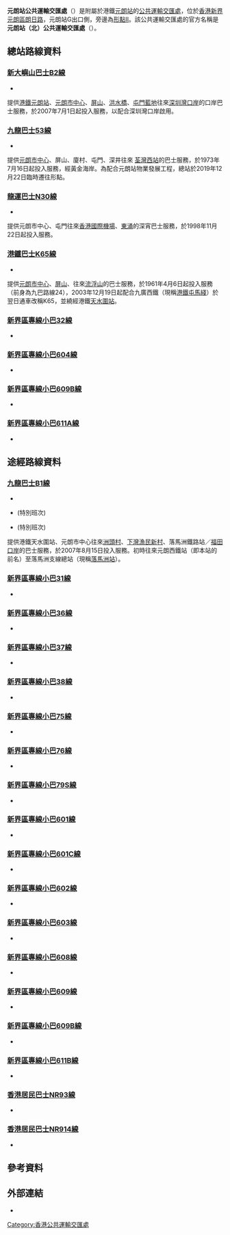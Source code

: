 {{about|位於元朗站G出口側的有蓋巴士總站|位於形點II外的露天巴士總站|元朗（東）巴士總站}}
{{Infobox HK Bus terminus 
| image= Yuen Long Station Bus Teriminal 2015.jpg
| name= 元朗站公共運輸交匯處<br>Yuen Long Station Public Transport Interchange
| district= [[元朗區|元朗區]]
| area= '''九巴''' <br /> -元朗市
| street= '''[[港鐵|港鐵]]'''[[屯馬綫|屯馬綫]][[元朗站_(屯馬綫)|元朗站]]地下
| opendate= 2003年12月
| terminate='''[[新大嶼山巴士|新大嶼山巴士]]''' ：[[新大嶼山巴士B2線|B2]]<br>[[九巴|九巴]]：[[九龍巴士53線|53]]<br>[[龍運巴士|龍運巴士]]：[[龍運巴士N30線|N30]]<br>[[港鐵巴士|港鐵巴士]]：[[港鐵巴士K65線|K65]]<br> '''[[專線小巴|專線小巴]]'''：32、604、609B、611A
| via= [[九巴|九巴]]：[[九龍巴士B1線|B1]]<br />'''[[專線小巴|專線小巴]]'''<br />31、36、37、38、75、76、77、77A、601、602、603、608、609、611B線
| feeder= '''[[港鐵|港鐵]]'''[[屯馬綫|屯馬綫]] [[元朗站_(屯馬綫)|元朗站]] <br /> [[香港輕鐵|輕鐵]][[元朗站_(輕鐵)|元朗站]]<BR>(610、614、615、761P)
| nearbystreets= [[朗日路|朗日路]]、[[朗和路|朗和路]]、[[元朗舊墟路|元朗舊墟路]]
| nearbysights= [[新元朗中心|新元朗中心]]、[[元朗站_(屯馬綫)|元朗站]]
| notes= 
| alternative= 元朗站
| bgcolor= Green
| fontcolor= Yellow
}}
'''元朗站公共運輸交匯處'''（{{lang-en|'''Yuen Long Station Public Transport Interchange'''}}）是附屬於港鐵[[元朗站_(屯馬綫)|元朗站]]的[[公共運輸交匯處|公共運輸交匯處]]，位於[[香港|香港]][[新界|新界]][[元朗區|元朗區]][[朗日路|朗日路]]，元朗站G出口側，旁邊為[[形點II|形點II]]。該公共運輸交匯處的官方名稱是'''元朗站（北）公共運輸交匯處'''（{{lang-en|'''Yuen Long Station (North) Public Transport Interchange'''}}）。

==總站路線資料==
===[[新大嶼山巴士B2線|新大嶼山巴士B2線]]=== 
*{{HK Bus Route KLNT|B2|inline}}
提供[[港鐵|港鐵]][[元朗站_(屯馬綫)|元朗站]]、[[元朗市中心|元朗市中心]]、[[屏山_(香港)|屏山]]、[[洪水橋|洪水橋]]、[[屯門|屯門]][[藍地|藍地]]往來[[深圳灣口岸|深圳灣口岸]]的口岸巴士服務，於2007年7月1日起投入服務，以配合深圳灣口岸啟用。

===[[九龍巴士53線|九龍巴士53線]]===
*{{HK Bus Route KLNT|53|inline}}
提供[[元朗市中心|元朗市中心]]、屏山、廈村、屯門、深井往來 [[荃灣西站|荃灣西站]]的巴士服務，於1973年7月16日起投入服務，經黃金海岸。為配合元朗站物業發展工程，總站於2019年12月22日臨時遷往形點。

===[[龍運巴士N30線|龍運巴士N30線]]===
*{{HK Bus Route Lantau|N30|inline}}
提供元朗市中心、屯門往來[[香港國際機場|香港國際機場]]、[[東涌_(香港)|東涌]]的深宵巴士服務，於1998年11月22日起投入服務。

===[[港鐵巴士K65線|港鐵巴士K65線]]=== 
*{{HK Bus Route KLNT|K65|inline}}
提供[[元朗市中心|元朗市中心]]、[[屏山_(香港)|屏山]]、往來[[流浮山|流浮山]]的巴士服務，於1961年4月6日起投入服務（前身為九巴路線24），2003年12月19日起配合九廣西鐵（現稱[[港鐵|港鐵]][[屯馬綫|屯馬綫]]）於翌日通車改稱K65，並繞經港鐵[[天水圍站_(西鐵綫)|天水圍站]]。

===[[新界區專線小巴32線|新界區專線小巴32線]]===
*{{HK MiniBus Route NT Show:31|format=inline}}

===[[新界區專線小巴604線|新界區專線小巴604線]]===
*{{HK MiniBus Route NT Show:604|format=inline}}

===[[新界區專線小巴609B線|新界區專線小巴609B線]]===
*{{HK MiniBus Route NT Show:609B|format=inline}}

===[[新界區專線小巴611A線|新界區專線小巴611A線]]===
*{{HK MiniBus Route NT Show:611A|format=inline}}

==途經路線資料==
===[[九龍巴士B1線|九龍巴士B1線]]===
*{{HK Bus Route KLNT|B1|inline}}
*{{HK Bus Route KLNT|B1|special1}}(特別班次)
*{{HK Bus Route KLNT|B1|special2}}(特別班次)
提供港鐵天水圍站、元朗市中心往來[[洲頭村|洲頭村]]、[[下灣漁民新村|下灣漁民新村]]、落馬洲鐵路站／[[福田口岸|福田口岸]]的巴士服務，於2007年8月15日投入服務。初時往來元朗西鐵站（即本站的前名）至落馬洲支線總站（現稱[[落馬洲站|落馬洲站]]）。

===[[新界區專線小巴31線|新界區專線小巴31線]]===
*{{HK MiniBus Route NT Show:31|format=inline}}

===[[新界區專線小巴36線|新界區專線小巴36線]]===
*{{HK MiniBus Route NT Show:36|format=inline}}

===[[新界區專線小巴37線|新界區專線小巴37線]]===
*{{HK MiniBus Route NT Show:37|format=inline}}

===[[新界區專線小巴38線|新界區專線小巴38線]]===
*{{HK MiniBus Route NT Show:38|format=inline}}

===[[新界區專線小巴75線|新界區專線小巴75線]]===
*{{HK MiniBus Route NT Show:75|format=inline}}

===[[新界區專線小巴76線|新界區專線小巴76線]]===
*{{HK MiniBus Route NT Show:76|format=inline}}

===[[新界區專線小巴79S線|新界區專線小巴79S線]]===
*{{HK MiniBus Route NT Show:79S|format=inline}}

===[[新界區專線小巴601線|新界區專線小巴601線]]===
*{{HK MiniBus Route NT Show:601|format=inline}}

===[[新界區專線小巴601C線|新界區專線小巴601C線]]===
*{{HK MiniBus Route NT Show:601C|format=inline}}

===[[新界區專線小巴602線|新界區專線小巴602線]]===
*{{HK MiniBus Route NT Show:602|format=inline}}

===[[新界區專線小巴603線|新界區專線小巴603線]]===
*{{HK MiniBus Route NT Show:603|format=inline}}

===[[新界區專線小巴608線|新界區專線小巴608線]]===
*{{HK MiniBus Route NT Show:608|format=inline}}

===[[新界區專線小巴609線|新界區專線小巴609線]]===
*{{HK MiniBus Route NT Show:609|format=inline}}

===[[新界區專線小巴609B線|新界區專線小巴609B線]]===
*{{HK MiniBus Route NT Show:609B|format=inline}}

===[[新界區專線小巴611B線|新界區專線小巴611B線]]===
*{{HK MiniBus Route NT Show:611B|format=inline}}

===[[香港居民巴士NR93線|香港居民巴士NR93線]]===
*{{HK ResidentBus Route NT Show:NR93|format=inline}}

===[[香港居民巴士NR914線|香港居民巴士NR914線]]===
*{{HK ResidentBus Route NT Show:NR914|format=inline}}

==參考資料==
{{Reflist}}

==外部連結==
*{{Wikia|hkbus|香港巴士大典|元朗站公共運輸交匯處}}
{{香港元朗區巴士總站列表}}

[[Category:香港公共運輸交匯處|Category:香港公共運輸交匯處]]